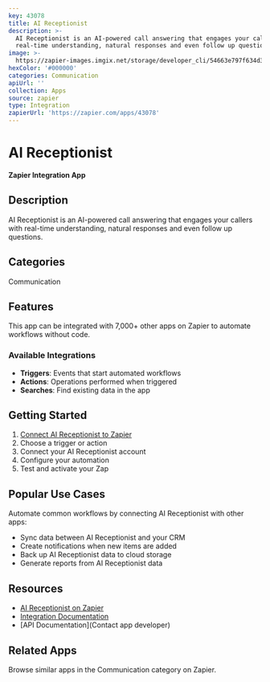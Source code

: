 ```yaml
---
key: 43078
title: AI Receptionist
description: >-
  AI Receptionist is an AI-powered call answering that engages your callers with
  real-time understanding, natural responses and even follow up questions.
image: >-
  https://zapier-images.imgix.net/storage/developer_cli/54663e797f634d37771fd6fd7e06718e.png?auto=format%2Ccompress&ixlib=python-3.0.0&q=50
hexColor: '#000000'
categories: Communication
apiUrl: ''
collection: Apps
source: zapier
type: Integration
zapierUrl: 'https://zapier.com/apps/43078'
---
```

# AI Receptionist

**Zapier Integration App**

## Description

AI Receptionist is an AI-powered call answering that engages your callers with real-time understanding, natural responses and even follow up questions.

## Categories

Communication

## Features

This app can be integrated with 7,000+ other apps on Zapier to automate workflows without code.

### Available Integrations

- **Triggers**: Events that start automated workflows
- **Actions**: Operations performed when triggered
- **Searches**: Find existing data in the app

## Getting Started

1. [Connect AI Receptionist to Zapier](https://zapier.com/apps/43078)
2. Choose a trigger or action
3. Connect your AI Receptionist account
4. Configure your automation
5. Test and activate your Zap

## Popular Use Cases

Automate common workflows by connecting AI Receptionist with other apps:

- Sync data between AI Receptionist and your CRM
- Create notifications when new items are added
- Back up AI Receptionist data to cloud storage
- Generate reports from AI Receptionist data

## Resources

- [AI Receptionist on Zapier](https://zapier.com/apps/43078)
- [Integration Documentation](https://zapier.com/apps/43078/integrations)
- [API Documentation](Contact app developer)

## Related Apps

Browse similar apps in the Communication category on Zapier.
